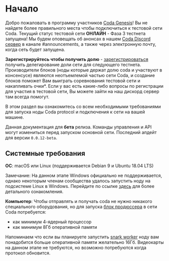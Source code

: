 # Начало

<Alert kind="welcome">

  Добро пожаловать в программу участников [Coda Genesis](https://codaprotocol.com/genesis)! Вы не найдете более правильного места чтобы подключиться к тестовой сети Coda.
  Текущий статус тестовой сети **ОНЛАЙН** - Фаза 3 тестнета запущена! Мы будем оповещать об анонсах в нашем [Coda Discord сервер](https://bit.ly/CodaDiscord) в канале #announcements, а также через электронную почту, когда сеть будет запущена.

  **Зарегистрируйтесь чтобы получить долю** - [зарегистрироваться](http://bit.ly/StakingSignup) получить делегирование доли сети для следующего тестнета. Производители блоков (ноды которые держат долю coda и участвуют в консенсусе) являются неотъемлемой частью сети Coda, и создание блоков поможет Вам выиграть соревнования тестовой сети и накапливать очки*. Если у вас есть какие-либо вопросы по регистрации для участия в тестовой сети, Вы можете зайти на наш дискорд сервер там всегда помогут.

</Alert>

В этом раздел вы ознакомитесь со всем необходимыми требованиями для запуска ноды Coda protocol и подключения к сети на вашей машине.

<Alert>

  Данная документация для **бета** релиза. Команды управления и API могут измениться перед запуском основной сети. Последний апдейт для версии `0.0.12-beta`.

</Alert>

## Системные требования

**ОС**: macOS или Linux (поддерживается Debian 9 и Ubuntu 18.04 LTS)

Замечание: На данном этапе Windows официально не поддерживается, однако некоторым членам сообщества удалось запустить ноду на подсистеме Linux в Windows. Перейдите по ссылке [здесь](https://forums.codaprotocol.com/t/unofficial-wsl-instructions/26) для более детального ознакомления.

**Компьютер**: Чтобы отправлять и получать coda не нужно никакого специального оборудования, но для запуска [блок продюссера](link) в сети Coda потребуется:

- как минимум 4-ядерный процессор
- как минимум 8Гб оперативной памяти

Напоминаем что если вы планируете запустить [snark worker](link) ноду вам понадобится больше оперативной памяти желательно 16Гб. Видеокарты на данном этапе не требуются, но возможно потребуются когда протокол обновится.


